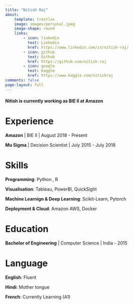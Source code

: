 ```yaml
---
title: "Nitish Raj"
about:
    template: trestles
    image: images/personal.jpeg
    image-shape: round
    links: 
        - icon: linkedin
          text: Linkedin
          href: https://www.linkedin.com/in/nitish-raj/
        - icon: github
          text: Github
          href: https://github.com/nitish-raj
        - icon: google
          text: Kaggle
          href: https://www.kaggle.com/nitishraj
comments: false
page-layout: full
---
```


#### Nitish is currently working as BIE II at Amazon

:::{.panel-tabset}

# Experience

**Amazon** | BIE II | August 2018 - Present

**Mu Sigma** | Decision Scientist | July 2015 - July 2018

# Skills

**Programming**: Python , R

**Visualisation**: Tableau, PowerBI, QuickSight

**Machine Learnign & Deep Learning**: Scikit-Learn, Pytorch

**Deployment & Cloud**: Amazon AWS, Docker

:::

:::{.panel-tabset}

# Education

**Bachelor of Engineering** | Computer Science | India - 2015

# Language

**English**: Fluent

**Hindi**: Mother tongue

**French**: Currently Learning (A1)

:::

<script async src="https://pagead2.googlesyndication.com/pagead/js/adsbygoogle.js?client=ca-pub-7111993278884033" crossorigin="anonymous"></script>